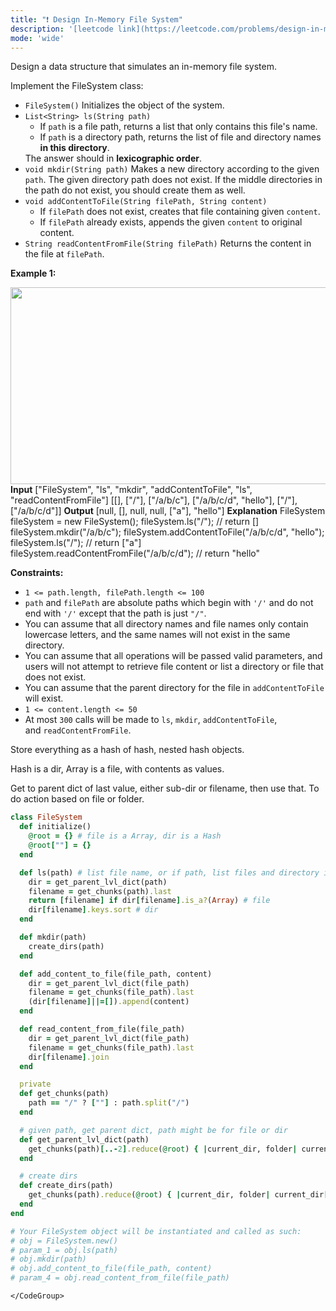 ```yaml
---
title: "❗️ Design In-Memory File System"
description: '[leetcode link](https://leetcode.com/problems/design-in-memory-file-system/description/)'
mode: 'wide'
---
```

<Tabs>
  <Tab title="Question" icon="circle-question" iconType="regular">
    <Card>
      <p>Design a data structure that simulates an in-memory file system.</p>  <p>Implement the FileSystem class:</p>  <ul>  <li><code>FileSystem()</code> Initializes the object of the system.</li>  <li><code>List&lt;String&gt; ls(String path)</code>  <ul>   <li>If <code>path</code> is a file path, returns a list that only contains this file&#39;s name.</li>   <li>If <code>path</code> is a directory path, returns the list of file and directory names <strong>in this directory</strong>.</li>  </ul>  The answer should in <strong>lexicographic order</strong>.</li>  <li><code>void mkdir(String path)</code> Makes a new directory according to the given <code>path</code>. The given directory path does not exist. If the middle directories in the path do not exist, you should create them as well.</li>  <li><code>void addContentToFile(String filePath, String content)</code>  <ul>   <li>If <code>filePath</code> does not exist, creates that file containing given <code>content</code>.</li>   <li>If <code>filePath</code> already exists, appends the given <code>content</code> to original content.</li>  </ul>  </li>  <li><code>String readContentFromFile(String filePath)</code> Returns the content in the file at <code>filePath</code>.</li> </ul>   <p><strong class="example">Example 1:</strong></p> <img alt="" src="https://assets.leetcode.com/uploads/2021/04/28/filesystem.png" style="width: 650px; height: 315px;" />  <strong>Input</strong> [&quot;FileSystem&quot;, &quot;ls&quot;, &quot;mkdir&quot;, &quot;addContentToFile&quot;, &quot;ls&quot;, &quot;readContentFromFile&quot;] [[], [&quot;/&quot;], [&quot;/a/b/c&quot;], [&quot;/a/b/c/d&quot;, &quot;hello&quot;], [&quot;/&quot;], [&quot;/a/b/c/d&quot;]] <strong>Output</strong> [null, [], null, null, [&quot;a&quot;], &quot;hello&quot;]  <strong>Explanation</strong> FileSystem fileSystem = new FileSystem(); fileSystem.ls(&quot;/&quot;);                         // return [] fileSystem.mkdir(&quot;/a/b/c&quot;); fileSystem.addContentToFile(&quot;/a/b/c/d&quot;, &quot;hello&quot;); fileSystem.ls(&quot;/&quot;);                         // return [&quot;a&quot;] fileSystem.readContentFromFile(&quot;/a/b/c/d&quot;); // return &quot;hello&quot;    <p><strong>Constraints:</strong></p>  <ul>  <li><code>1 &lt;= path.length,&nbsp;filePath.length &lt;= 100</code></li>  <li><code>path</code> and <code>filePath</code>&nbsp;are absolute paths which begin with <code>&#39;/&#39;</code>&nbsp;and do not end with <code>&#39;/&#39;</code>&nbsp;except that the path is just&nbsp;<code>&quot;/&quot;</code>.</li>  <li>You can assume that all directory names and file names only contain lowercase letters, and the same names will not exist in the same directory.</li>  <li>You can assume that all operations will be passed valid parameters, and users will not attempt to retrieve file content or list a directory or file that does not exist.</li>  <li>You can assume that the parent directory for the file in <code>addContentToFile</code> will exist.</li>  <li><code>1 &lt;= content.length &lt;= 50</code></li>  <li>At most <code>300</code> calls will be made to <code>ls</code>, <code>mkdir</code>,&nbsp;<code>addContentToFile</code>, and&nbsp;<code>readContentFromFile</code>.</li> </ul> 
    </Card>
  </Tab>
  <Tab title="Solution" icon="lightbulb" iconType="regular" >
    <Card>
      Store everything as a hash of hash, nested hash objects.

Hash is a dir, Array is a file, with contents as values.

Get to parent dict of last value, either sub-dir or filename, then use that. To do action based on file or folder.
</Card>
  <Expandable title="code">
    <CodeGroup dropdown>
```ruby title="Design In-Memory File System" lines
class FileSystem
  def initialize()
    @root = {} # file is a Array, dir is a Hash
    @root[""] = {}
  end

  def ls(path) # list file name, or if path, list files and directory in this path only
    dir = get_parent_lvl_dict(path)
    filename = get_chunks(path).last
    return [filename] if dir[filename].is_a?(Array) # file
    dir[filename].keys.sort # dir
  end

  def mkdir(path)
    create_dirs(path)
  end

  def add_content_to_file(file_path, content)
    dir = get_parent_lvl_dict(file_path)
    filename = get_chunks(file_path).last
    (dir[filename]||=[]).append(content)
  end

  def read_content_from_file(file_path)
    dir = get_parent_lvl_dict(file_path)
    filename = get_chunks(file_path).last
    dir[filename].join
  end

  private
  def get_chunks(path)
    path == "/" ? [""] : path.split("/")
  end

  # given path, get parent dict, path might be for file or dir
  def get_parent_lvl_dict(path)
    get_chunks(path)[..-2].reduce(@root) { |current_dir, folder| current_dir[folder] }
  end

  # create dirs
  def create_dirs(path)
    get_chunks(path).reduce(@root) { |current_dir, folder| current_dir[folder] ||= {} }
  end
end

# Your FileSystem object will be instantiated and called as such:
# obj = FileSystem.new()
# param_1 = obj.ls(path)
# obj.mkdir(path)
# obj.add_content_to_file(file_path, content)
# param_4 = obj.read_content_from_file(file_path)
```
    </CodeGroup>
  </Expandable>
  </Tab>
</Tabs>